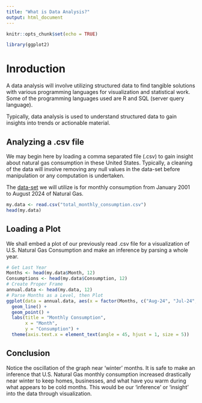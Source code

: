 ```yaml
---
title: "What is Data Analysis?"
output: html_document
---
```


```r
knitr::opts_chunk$set(echo = TRUE)
```
```r
library(ggplot2)
```
# Inroduction

A data analysis will involve utilizing structured data to find tangible solutions with various programming languages for visualization and statistical work. Some of the programming languages used are R and SQL (server query language).

Typically, data analysis is used to understand structured data to gain insights into trends or actionable material.

## Analyzing a .csv file

We may begin here by loading a comma separated file (.csv) to gain insight about natural gas consumption in these United States. Typically, a cleaning of the data will involve removing any null values in the data-set before manipulation or any computation is undertaken.

The [data-set](https://www.eia.gov/dnav/ng/hist/n9140us2M.htm) we will utilize is for monthly consumption from January 2001 to August 2024 of Natural Gas.

```r
my.data <- read.csv("total_monthly_consumption.csv")
head(my.data)
```

## Loading a Plot

We shall embed a plot of our previously read .csv file for a visualization of U.S. Natural Gas Consumption and make an inference by parsing a whole year.

```r
# Get Last Year
Months <- head(my.data$Month, 12)
Consumptions <- head(my.data$Consumption, 12)
# Create Proper Frame
annual.data <- head(my.data, 12)
# Parse Months as a Level, then Plot
ggplot(data = annual.data, aes(x = factor(Months, c("Aug-24", "Jul-24", "Jun-24", "May-24", "Apr-24", "Mar-24", "Feb-24", "Jan-24", "Dec-23", "Nov-23", "Oct-23", "Sep-23")), y = Consumptions, group = 1)) +
  geom_line() +
  geom_point() +
  labs(title = "Monthly Consumption",
       x = "Month",
       y = "Consumption") +
  theme(axis.text.x = element_text(angle = 45, hjust = 1, size = 5))
```

## Conclusion

Notice the oscillation of the graph near 'winter' months. It is safe to make an inference that U.S. Natural Gas monthly consumption increased drastically near winter to keep homes, businesses, and what have you warm during what appears to be cold months. This would be our 'inference' or 'insight' into the data through visualization.
